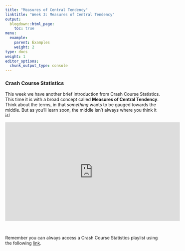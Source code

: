 ```yaml
---
title: "Measures of Central Tendency"
linktitle: "Week 3: Measures of Central Tendency"
output:
  blogdown::html_page:
    toc: true
menu:
  example:
    parent: Examples
    weight: 2
type: docs
weight: 1
editor_options: 
  chunk_output_type: console
---
```


### Crash Course Statistics
This week we have another brief introduction from Crash Course Statistics. This time it is with a broad concept called **Measures of Central Tendency**. Think about the terms, in that *something* wants to be gauged towards the middle. But as you'll learn soon, the middle isn't always where you think it is! 

<p align="center">
<iframe width="560" height="315" src="https://www.youtube.com/embed/kn83BA7cRNM" frameborder="0" allow="accelerometer; autoplay; encrypted-media; gyroscope; picture-in-picture" allowfullscreen></iframe>
</p>
<br>

Remember you can always access a Crash Course Statistics playlist using the following  [link](https://www.youtube.com/playlist?list=PL8dPuuaLjXtNM_Y-bUAhblSAdWRnmBUcr){target="_blank"}.

<!-- ### R Nuances
The following video is a bit of a compilation of things that come up that are frustrating unless someone points them out. (*coming soon*)


<center>
<video width="320" height="240" controls>
  <source src="/videos/R_nuances.mp4" type="video/mp4">
</video>
</center>
-->

